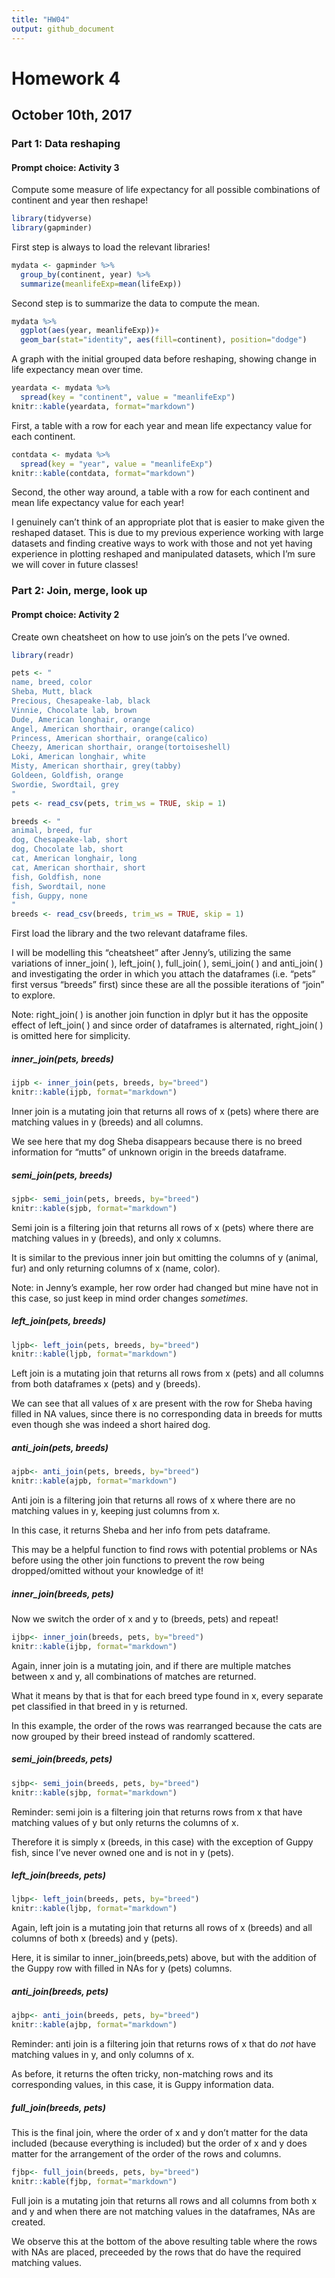 ```yaml
---
title: "HW04"
output: github_document
---
```


# Homework 4

## October 10th, 2017

### Part 1: Data reshaping

#### Prompt choice: Activity 3

Compute some measure of life expectancy for all possible combinations of continent and year then reshape!

```r
library(tidyverse)
library(gapminder)
```

First step is always to load the relevant libraries!

```r
mydata <- gapminder %>%
  group_by(continent, year) %>%
  summarize(meanlifeExp=mean(lifeExp))
```

Second step is to summarize the data to compute the mean.

```r
mydata %>%
  ggplot(aes(year, meanlifeExp))+
  geom_bar(stat="identity", aes(fill=continent), position="dodge")
```

A graph with the initial grouped data before reshaping, showing change in life expectancy mean over time.

```r
yeardata <- mydata %>%
  spread(key = "continent", value = "meanlifeExp")
knitr::kable(yeardata, format="markdown")
```

First, a table with a row for each year and mean life expectancy value for each continent.

```r
contdata <- mydata %>%
  spread(key = "year", value = "meanlifeExp")
knitr::kable(contdata, format="markdown")
```

Second, the other way around, a table with a row for each continent and mean life expectancy value for each year!

I genuinely can't think of an appropriate plot that is easier to make given the reshaped dataset. This is due to my previous experience working with large datasets and finding creative ways to work with those and not yet having experience in plotting reshaped and manipulated datasets, which I'm sure we will cover in future classes!

### Part 2: Join, merge, look up

#### Prompt choice: Activity 2

Create own cheatsheet on how to use join's on the pets I've owned.

```r
library(readr)

pets <- "
name, breed, color
Sheba, Mutt, black
Precious, Chesapeake-lab, black
Vinnie, Chocolate lab, brown
Dude, American longhair, orange
Angel, American shorthair, orange(calico)
Princess, American shorthair, orange(calico)
Cheezy, American shorthair, orange(tortoiseshell)
Loki, American longhair, white
Misty, American shorthair, grey(tabby)
Goldeen, Goldfish, orange
Swordie, Swordtail, grey
"
pets <- read_csv(pets, trim_ws = TRUE, skip = 1)

breeds <- "
animal, breed, fur
dog, Chesapeake-lab, short
dog, Chocolate lab, short
cat, American longhair, long
cat, American shorthair, short
fish, Goldfish, none
fish, Swordtail, none
fish, Guppy, none
"
breeds <- read_csv(breeds, trim_ws = TRUE, skip = 1)
```

First load the library and the two relevant dataframe files.

I will be modelling this "cheatsheet" after Jenny's, utilizing the same variations of inner_join( ), left_join( ), full_join( ), semi_join( ) and anti_join( ) and investigating the order in which you attach the dataframes (i.e. "pets" first versus "breeds" first) since these are all the possible iterations of "join" to explore.

Note: right_join( ) is another join function in dplyr but it has the opposite effect of left_join( ) and since order of dataframes is alternated, right_join( ) is omitted here for simplicity.

##### inner_join(pets, breeds)

```r
ijpb <- inner_join(pets, breeds, by="breed")
knitr::kable(ijpb, format="markdown")
```

Inner join is a mutating join that returns all rows of x (pets) where there are matching values in y (breeds) and all columns.

We see here that my dog Sheba disappears because there is no breed information for "mutts" of unknown origin in the breeds dataframe.

##### semi_join(pets, breeds)

```r
sjpb<- semi_join(pets, breeds, by="breed")
knitr::kable(sjpb, format="markdown")
```

Semi join is a filtering join that returns all rows of x (pets) where there are matching values in y (breeds), and only x columns.

It is similar to the previous inner join but omitting the columns of y (animal, fur) and only returning columns of x (name, color).

Note: in Jenny's example, her row order had changed but mine have not in this case, so just keep in mind order changes *sometimes*.

##### left_join(pets, breeds)

```r
ljpb<- left_join(pets, breeds, by="breed")
knitr::kable(ljpb, format="markdown")
```

Left join is a mutating join that returns all rows from x (pets) and all columns from both dataframes x (pets) and y (breeds).

We can see that all values of x are present with the row for Sheba having filled in NA values, since there is no corresponding data in breeds for mutts even though she was indeed a short haired dog.

##### anti_join(pets, breeds)

```r
ajpb<- anti_join(pets, breeds, by="breed")
knitr::kable(ajpb, format="markdown")
```

Anti join is a filtering join that returns all rows of x where there are no matching values in y, keeping just columns from x.

In this case, it returns Sheba and her info from pets dataframe.

This may be a helpful function to find rows with potential problems or NAs before using the other join functions to prevent the row being dropped/omitted without your knowledge of it!

##### inner_join(breeds, pets)

Now we switch the order of x and y to (breeds, pets) and repeat!

```r
ijbp<- inner_join(breeds, pets, by="breed")
knitr::kable(ijbp, format="markdown")
```

Again, inner join is a mutating join, and if there are multiple matches between x and y, all combinations of matches are returned.

What it means by that is that for each breed type found in x, every separate pet classified in that breed in y is returned.

In this example, the order of the rows was rearranged because the cats are now grouped by their breed instead of randomly scattered.

##### semi_join(breeds, pets)

```r
sjbp<- semi_join(breeds, pets, by="breed")
knitr::kable(sjbp, format="markdown")
```

Reminder: semi join is a filtering join that returns rows from x that have matching values of y but only returns the columns of x.

Therefore it is simply x (breeds, in this case) with the exception of Guppy fish, since I've never owned one and is not in y (pets).

##### left_join(breeds, pets)

```r
ljbp<- left_join(breeds, pets, by="breed")
knitr::kable(ljbp, format="markdown")
```

Again, left join is a mutating join that returns all rows of x (breeds) and all columns of both x (breeds) and y (pets).

Here, it is similar to inner_join(breeds,pets) above, but with the addition of the Guppy row with filled in NAs for y (pets) columns.

##### anti_join(breeds, pets)

```r
ajbp<- anti_join(breeds, pets, by="breed")
knitr::kable(ajbp, format="markdown")
```

Reminder: anti join is a filtering join that returns rows of x that do *not* have matching values in y, and only columns of x.

As before, it returns the often tricky, non-matching rows and its corresponding values, in this case, it is Guppy information data.

##### full_join(breeds, pets)

This is the final join, where the order of x and y don't matter for the data included (because everything is included) but the order of x and y does matter for the arrangement of the order of the rows and columns.

```r
fjbp<- full_join(breeds, pets, by="breed")
knitr::kable(fjbp, format="markdown")
```

Full join is a mutating join that returns all rows and all columns from both x and y and when there are not matching values in the dataframes, NAs are created.

We observe this at the bottom of the above resulting table where the rows with NAs are placed, preceeded by the rows that do have the required matching values.